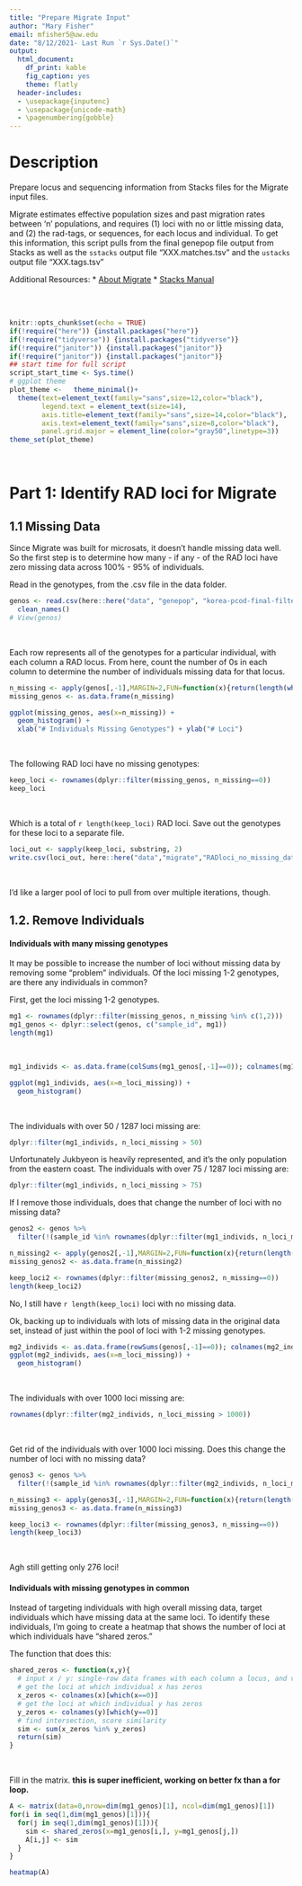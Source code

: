 ```yaml
---
title: "Prepare Migrate Input"
author: "Mary Fisher"
email: mfisher5@uw.edu
date: "8/12/2021- Last Run `r Sys.Date()`"
output:
  html_document:
    df_print: kable
    fig_caption: yes
    theme: flatly
  header-includes:
  - \usepackage{inputenc}
  - \usepackage{unicode-math}
  - \pagenumbering{gobble}
---
```


# Description 

Prepare locus and sequencing information from Stacks files for the Migrate input files. 

Migrate estimates effective population sizes and past migration rates between 'n' populations, and requires (1) loci with no or little missing data, and (2) the rad-tags, or sequences, for each locus and individual. To get this information, this script pulls from the final genepop file output from Stacks as well as the `sstacks` output file "XXX.matches.tsv" and the `ustacks` output file "XXX.tags.tsv"


Additional Resources: 
* [About Migrate](https://peterbeerli.com/migrate-html5/about.html)
* [Stacks Manual](https://catchenlab.life.illinois.edu/stacks/manual/#ufiles)

<br>
<br>

```r
knitr::opts_chunk$set(echo = TRUE)
if(!require("here")) {install.packages("here")}
if(!require("tidyverse")) {install.packages("tidyverse")}
if(!require("janitor")) {install.packages("janitor")}
if(!require("janitor")) {install.packages("janitor")}
## start time for full script
script_start_time <- Sys.time()
# ggplot theme
plot_theme <-   theme_minimal()+
  theme(text=element_text(family="sans",size=12,color="black"),
        legend.text = element_text(size=14),
        axis.title=element_text(family="sans",size=14,color="black"),
        axis.text=element_text(family="sans",size=8,color="black"),
        panel.grid.major = element_line(color="gray50",linetype=3))
theme_set(plot_theme)
```

<br>

# Part 1: Identify RAD loci for Migrate

## 1.1 Missing Data

Since Migrate was built for microsats, it doesn't handle missing data well. So the first step is to determine how many - if any - of the RAD loci have zero missing data across 100% - 95% of individuals. 

Read in the genotypes, from the .csv file in the data folder.
```r
genos <- read.csv(here::here("data", "genepop", "korea-pcod-final-filtered-migrants-removed-genotypes.csv")) %>%
  clean_names()
# View(genos)
```
<br>

Each row represents all of the genotypes for a particular individual, with each column a RAD locus. From here, count the number of 0s in each column to determine the number of individuals missing data for that locus. 

```r
n_missing <- apply(genos[,-1],MARGIN=2,FUN=function(x){return(length(which(x==0)))})
missing_genos <- as.data.frame(n_missing)
```
```r
ggplot(missing_genos, aes(x=n_missing)) + 
  geom_histogram() + 
  xlab("# Individuals Missing Genotypes") + ylab("# Loci")
```
<br>

The following RAD loci have no missing genotypes:

```r
keep_loci <- rownames(dplyr::filter(missing_genos, n_missing==0))
keep_loci
```
<br>

Which is a total of `r length(keep_loci)` RAD loci. Save out the genotypes for these loci to a separate file.
```r
loci_out <- sapply(keep_loci, substring, 2)
write.csv(loci_out, here::here("data","migrate","RADloci_no_missing_data.csv"),row.names=FALSE)
```
<br>

I'd like a larger pool of loci to pull from over multiple iterations, though.


## 1.2. Remove Individuals

#### Individuals with many missing genotypes

It may be possible to increase the number of loci without missing data by removing some "problem" individuals. Of the loci missing 1-2 genotypes, are there any individuals in common?

First, get the loci missing 1-2 genotypes.

```r
mg1 <- rownames(dplyr::filter(missing_genos, n_missing %in% c(1,2)))
mg1_genos <- dplyr::select(genos, c("sample_id", mg1))
length(mg1)
```
<br>

```r
mg1_individs <- as.data.frame(colSums(mg1_genos[,-1]==0)); colnames(mg1_individs) <- c("n_loci_missing")
```
```r
ggplot(mg1_individs, aes(x=n_loci_missing)) +
  geom_histogram()
```
<br>

The individuals with over 50 / 1287 loci missing are:
```r
dplyr::filter(mg1_individs, n_loci_missing > 50)
```

Unfortunately Jukbyeon is heavily represented, and it's the only population from the eastern coast. The individuals with over 75 / 1287 loci missing are:
```r
dplyr::filter(mg1_individs, n_loci_missing > 75)
```

If I remove those individuals, does that change the number of loci with no missing data?
```r
genos2 <- genos %>%
  filter(!(sample_id %in% rownames(dplyr::filter(mg1_individs, n_loci_missing > 75))))

n_missing2 <- apply(genos2[,-1],MARGIN=2,FUN=function(x){return(length(which(x==0)))})
missing_genos2 <- as.data.frame(n_missing2)

keep_loci2 <- rownames(dplyr::filter(missing_genos2, n_missing==0))
length(keep_loci2)
```

No, I still have `r length(keep_loci)` loci with no missing data.

Ok, backing up to individuals with lots of missing data in the original data set, instead of just within the pool of loci with 1-2 missing genotypes. 

```r
mg2_individs <- as.data.frame(rowSums(genos[,-1]==0)); colnames(mg2_individs) <- c("n_loci_missing"); rownames(mg2_individs) <- genos[,1]
ggplot(mg2_individs, aes(x=n_loci_missing)) +
  geom_histogram()
```
<br>

The individuals with over 1000 loci missing are:
```r
rownames(dplyr::filter(mg2_individs, n_loci_missing > 1000))
```
<br>

Get rid of the individuals with over 1000 loci missing. Does this change the number of loci with no missing data?

```r
genos3 <- genos %>%
  filter(!(sample_id %in% rownames(dplyr::filter(mg2_individs, n_loci_missing > 1000))))

n_missing3 <- apply(genos3[,-1],MARGIN=2,FUN=function(x){return(length(which(x==0)))})
missing_genos3 <- as.data.frame(n_missing3)

keep_loci3 <- rownames(dplyr::filter(missing_genos3, n_missing==0))
length(keep_loci3)
```
<br>

Agh still getting only 276 loci!


#### Individuals with missing genotypes in common

Instead of targeting individuals with high overall missing data, target individuals which have missing data at the same loci. To identify these individuals, I'm going to create a heatmap that shows the number of loci at which individuals have "shared zeros."

The function that does this:
```r
shared_zeros <- function(x,y){
  # input x / y: single-row data frames with each column a locus, and values the genotypes
  # get the loci at which individual x has zeros
  x_zeros <- colnames(x)[which(x==0)]
  # get the loci at which individual y has zeros
  y_zeros <- colnames(y)[which(y==0)]
  # find intersection, score similarity 
  sim <- sum(x_zeros %in% y_zeros)
  return(sim)
}
```
<br>

Fill in the matrix. **this is super inefficient, working on better fx than a for loop.**
```r
A <- matrix(data=0,nrow=dim(mg1_genos)[1], ncol=dim(mg1_genos)[1])
for(i in seq(1,dim(mg1_genos)[1])){
  for(j in seq(1,dim(mg1_genos)[1])){
    sim <- shared_zeros(x=mg1_genos[i,], y=mg1_genos[j,])
    A[i,j] <- sim
  }
}
```

```r
heatmap(A)
```














